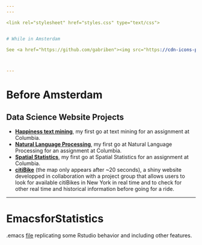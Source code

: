```yaml
---
---

<link rel="stylesheet" href="styles.css" type="text/css">


# While in Amsterdam

See <a href="https://github.com/gabriben"><img src="https://cdn-icons-png.flaticon.com/512/25/25231.png" style="display: inline-block; margin: 0; height:30px" /> </a> 



---
```


# Before Amsterdam

## Data Science Website Projects

- [**Happiness text mining**](./index2.html), my first go at text mining for an assignment at Columbia.
- [**Natural Language Processing**](./NLP.html), my first go at Natural Language Processing for an assignment at Columbia.
- [**Spatial Statistics**](./SpatialStats.html), my first go at Spatial Statistics for an assignment at Columbia.
- [**citiBike**](https://gabriben.shinyapps.io/work/) (the map only appears after ~20 seconds), a shiny website developped in collaboration with a project group that allows users to look for available citiBikes in New York in real time and to check for other real time and historical information before going for a ride. 

---

# EmacsforStatistics

.emacs [file](https://github.com/gabriben/EmacsforStatistics) replicating some Rstudio behavior and including other features.

